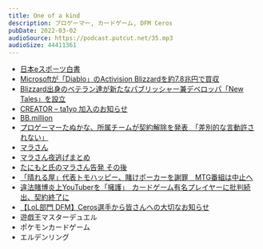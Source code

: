 ```yaml
---
title: One of a kind
description: プロゲーマー, カードゲーム, DFM Ceros
pubDate: 2022-03-02
audioSource: https://podcast.putcut.net/35.mp3
audioSize: 44411361
---
```


- [日本eスポーツ白書](https://www.negitaku.org/news/n-25195)
- [Microsoftが「Diablo」のActivision Blizzardを約7.8兆円で買収](https://pc.watch.impress.co.jp/docs/news/1381563.html)
- [Blizzard出身のベテラン達が新たなパブリッシャー兼デベロッパ「New Tales」を設立](https://doope.jp/2022/01123349.html)
- [CREATOR – ta1yo 加入のお知らせ](https://zetadivision.com/news/2022/01/26/7610)
- [BB.million](https://twitter.com/bluebeesesp/status/1481282786975948802)
- [プロゲーマーたぬかな、所属チームが契約解除を発表　「差別的な言動許されない」](https://nlab.itmedia.co.jp/nl/articles/2202/17/news113.html)
- [マラさん](https://twitter.com/maradota2)
- [マラさん夜逃げまとめ](https://loluwasa.blogspot.com/2022/02/blog-post_19.html)
- [たにもと氏のマラさん告発 その後](https://loluwasa.blogspot.com/2022/02/blog-post_25.html)
- [「晴れる屋」代表トモハッピー、賭けポーカーを謝罪　MTG番組は中止へ](https://kai-you.net/article/82837)
- [違法賭博炎上YouTuberを「擁護」　カードゲーム有名プレイヤーに批判続出、契約終了に](https://www.j-cast.com/2022/02/17431223.html?p=all)
- [【LoL部門 DFM】Ceros選手から皆さんへの大切なお知らせ](http://team-detonation.net/news/37508)
- 遊戯王マスターデュエル
- ポケモンカードゲーム
- エルデンリング